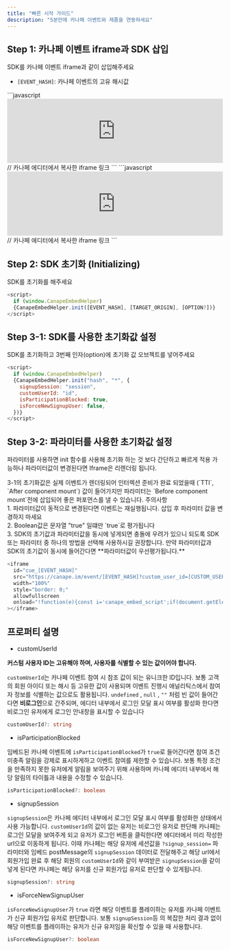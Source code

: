 ```yaml
---
title: "빠른 시작 가이드"
description: "5분만에 카나페 이벤트와 제품을 연동하세요"
---
```


## Step 1: 카나페 이벤트 iframe과 SDK 삽입

SDK를 카나페 이벤트 iframe과 같이 삽입해주세요

- `[EVENT_HASH]`: 카나페 이벤트의 고유 해시값

<AccordionGroup>
  <Accordion icon="rectangle-terminal" title="최신 버전 삽입">
    ```javascript
    <iframe
      id="cue_[EVENT_HASH]"
      src="https://canape.im/event/[EVENT_HASH]"
      width="100%"
      style="border: 0;"
      allowfullscreen
      onload="!function(e){const i='canape_embed_script';if(document.getElementById(i)){return;}let c=e.createElement('script');c.id=i;c.src='https://cdn.canape.im/_static/js/canape-url-embed.js?event_id=[EVENT_HASH]';e.head.append(c)}(document);"
    ></iframe> // 카나페 에디터에서 복사한 iframe 링크
    <script src="http://cdn.canape.im/@latest/canape-embed-helper.js"></script>
    ```
  </Accordion>
  <Accordion icon="rectangle-terminal" title="특정 버전 삽입">
    ```javascript
    <iframe
      id="cue_[EVENT_HASH]"
      src="https://canape.im/event/[EVENT_HASH]"
      width="100%"
      style="border: 0;"
      allowfullscreen
      onload="!function(e){const i='canape_embed_script';if(document.getElementById(i)){return;}let c=e.createElement('script');c.id=i;c.src='https://cdn.canape.im/_static/js/canape-url-embed.js?event_id=[EVENT_HASH]';e.head.append(c)}(document);"
    ></iframe> // 카나페 에디터에서 복사한 iframe 링크
    <script src="http://cdn.canape.im/@1.0.0/canape-embed-helper.js"></script>
    ```
  </Accordion>
</AccordionGroup>

## Step 2: SDK 초기화 (Initializing)

SDK를 초기화를 해주세요

```javascript
<script>
  if (window.CanapeEmbedHelper)
  {CanapeEmbedHelper.init([EVENT_HASH], [TARGET_ORIGIN], [OPTION?])}
</script>
```

## Step 3-1: SDK를 사용한 초기화값 설정

SDK를 초기화하고 3번째 인자(option)에 초기화 값 오브젝트를 넣어주세요

```javascript
<script>
  if (window.CanapeEmbedHelper)
  {CanapeEmbedHelper.init("hash", "*", {
    signupSession: "session",
    customUserId: "id",
    isParticipationBlocked: true,
    isForceNewSignupUser: false,
  })}
</script>
```

## Step 3-2: 파라미터를 사용한 초기화값 설정

파라미터를 사용하면 init 함수를 사용해 초기화 하는 것 보다 간단하고 빠르게 적용 가능하나
파라미터값이 변경된다면 Iframe은 리렌더링 됩니다.

<Tip>
  3-1의 초기화값은 실제 이벤트가 렌더링되어 인터렉션 준비가 완료 되었을때 (`TTI`, `After component mount`) 값이
  들어가지만 파라미터는 `Before component mount`전에 삽입되어 좋은 퍼포먼스를 낼 수 있습니다.
</Tip>
<Info>
  주의사항
  <br /> 1. 파라미터값이 동적으로 변경된다면 이벤트는 재실행됩니다. 삽입 후 파라미터 값을 변경하지 마세요
  <br /> 2. Boolean값은 문자열 "true" 일떄만 `true`로 평가됩니다
  <br /> 3. SDK의 초기값과 파라미터값을 동시에 넣게되면 충돌에 우려가 있으니 되도록 SDK 또는 파라미터 중 하나의 방법을 선택해
  사용하시길 권장합니다. 만약 파라미터값과 SDK의 초기값이 동시에 들어간다면 **파라미터값이 우선평가됩니다.**
</Info>

```javascript
<iframe
  id="cue_[EVENT_HASH]"
  src="https://canape.im/event/[EVENT_HASH]?custom_user_id=[CUSTOM_USER_ID]&is_participation_blocked=true&signup_session=[SIGNUP_SESSION]&is_force_new_signup_user=true"
  width="100%"
  style="border: 0;"
  allowfullscreen
  onload="!function(e){const i='canape_embed_script';if(document.getElementById(i)){return;}let c=e.createElement('script');c.id=i;c.src='https://cdn.canape.im/_static/js/canape-url-embed.js?event_id=[EVENT_HASH]';e.head.append(c)}(document);"
></iframe>
```

## 프로퍼티 설명

- customUserId

<Info>**커스텀 사용자 ID는 고유해야 하며, 사용자를 식별할 수 있는 값이어야 합니다.**</Info>

`customUserId`는 카나페 이벤트 참여 시 참조 값이 되는 유니크한 ID입니다. 보통 고객의 회원 아이디 또는 해시 등 고유한 값이 사용되며
이벤트 진행시 애널리틱스에서 참여자 정보를 식별하는 값으로도 활용됩니다.
`undefined` , `null` , `""` 처럼 빈 값이 들어간다면 <b>비로그인</b>으로 간주되며, 에디터 내부에서 로그인 모달 표시 여부를
활성화 한다면 비로그인 유저에게 로그인 안내창을 표시할 수 있습니다

```typescript
customUserId?: string
```

- isParticipationBlocked

임베드된 카나페 이벤트에 `isParticipationBlocked`가 `true`로 들어간다면 참여 조건 미충족 알림을 강제로 표시하게하고
이벤트 참여를 제한할 수 있습니다. 보통 특정 조건을 만족하지 못한 유저에게 알림을 보여주기 위해 사용하며
카나페 에디터 내부에서 해당 알림의 타이틀과 내용을 수정할 수 있습니다.

```typescript
isParticipationBlocked?: boolean
```

- signupSession

`signupSession`은 카나페 에디터 내부에서 로그인 모달 표시 여부를 활성화한 상태에서 사용 가능합니다.
`customUserId`의 값이 없는 유저는 비로그인 유저로 판단해 카나페는 로그인 모달을 보여주게 되고 유저가 로그인 버튼을 클릭한다면 에디터에서 미리 작성한 url으로
이동하게 됩니다. 이때 카나페는 해당 유저에 세션값을 `?signup_session=` 파라미터와 임베드 postMessage의 `signupSession` 데이터로 전달해주고 해당 url에서
회원가입 완료 후 해당 회원의 `customUserId`와 같이 부여받은 `signupSession`을 같이 넣게 된다면 카나페는 해당 유저를 신규 회원가입 유저로 판단할 수 있게됩니다.

```typescript
signupSession?: string
```

- isForceNewSignupUser

`isForceNewSignupUser`가 `true` 라면 해당 이벤트를 플레이하는 유저를 카나페 이벤트가 신규 회원가입 유저로 판단합니다.
보통 `signupSession`등 의 복잡한 처리 결과 없이 해당 이벤트를 플레이하는 유저가 신규 유저임을 확신할 수 있을 때 사용합니다.

```typescript
isForceNewSignupUser?: boolean
```
